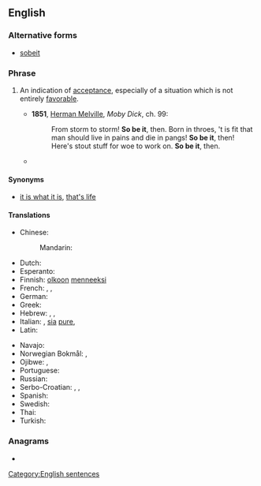 {{also|sobeit}}
==English==

===Alternative forms===
* [[sobeit]]

===Phrase===
{{head|en|phrase}}

# {{lb|en|idiomatic}} An indication of [[acceptance]], especially of a situation which is not entirely [[favorable]].
#* '''1851''', [[w:Herman Melville|Herman Melville]], ''Moby Dick'', ch. 99:
#*: From storm to storm! '''So be it''', then. Born in throes, 't is fit that man should live in pains and die in pangs! '''So be it''', then! Here's stout stuff for woe to work on. '''So be it''', then.
#* {{quote-journal|date=February 22, 2009|title=ABC This Week with George Stephanopoulos|passage=It doesn't matter which party it is. If the people choose one, a Democrat, then '''so be it'''.}}

====Synonyms====
* {{sense|indication of acceptance}} [[it is what it is]], [[that's life]]

====Translations====
{{trans-top|indication of acceptance}}
* Chinese:
*: Mandarin: {{t-needed|cmn}}
* Dutch: {{t|nl|het zij zo}}
* Esperanto: {{t|eo|estu ĝi}}
* Finnish: [[olkoon]] [[menneeksi]]
* French: {{t+|fr|soit}}, {{t+|fr|ainsi soit-il}}, {{t|fr|qu'il en soit ainsi}}
* German: {{t|de|so sei es}}
* Greek: {{t|el|ας είναι}}
* Hebrew: {{t+|he|אמן|tr=amén}}, {{t|he|ניחא|tr=nicha|sc=Hebr}}, {{t|he|מילא|tr=méyle|sc=Hebr}}
* Italian: {{t|it|transeat}}, [[sia]] [[pure]], {{t+|it|così sia}}
* Latin: {{t|la|transeat}}
{{trans-mid}}
* Navajo: {{t|nv|tʼáá ákótʼée doo}}
* Norwegian Bokmål: {{t|nb|sånn er det bare}}, {{t|nb|så får det bare være}}
* Ojibwe: {{t|oj|maanoo}}, {{t|oj|maanoon}}
* Portuguese: {{t|pt|assim seja}}
* Russian: {{t+|ru|так и бы́ть}}
* Serbo-Croatian: {{t|sh|neka tako bude}}, {{t|sh|u redu}}, {{t+|sh|neka}}
* Spanish: {{t|es|así sea}}
* Swedish: {{t|sv|då så}}
* Thai: {{t|th|ทำไปเลยถ้าอยากทำ|tr=tham pai loei tha yak tham}}
* Turkish: {{t|tr|öyle olsun}}
{{trans-bottom}}

===Anagrams===
* {{anagrams|en|is-to-be|tobies}}

[[Category:English sentences]]